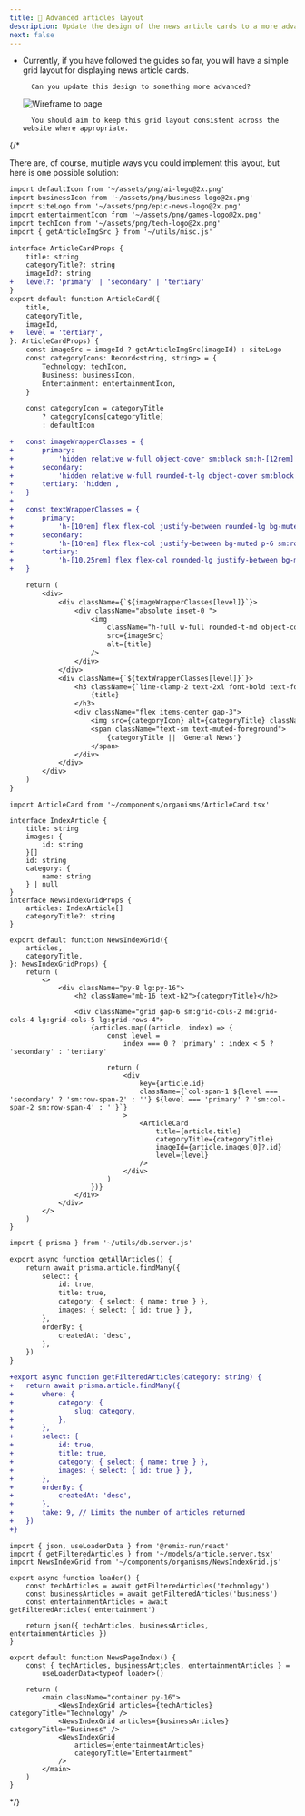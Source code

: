 ```yaml
---
title: 🚀 Advanced articles layout
description: Update the design of the news article cards to a more advanced layout.
next: false
---
```



- Currently, if you have followed the guides so far, you will have a simple grid layout for displaying news article cards.

		Can you update this design to something more advanced?

    ![Wireframe to page](src/assets/webp/epic-news/wireframe-to-page.webp)

		You should aim to keep this grid layout consistent across the website where appropriate.

{/* <MonsterReveal title="Advanced layout solution">

There are, of course, multiple ways you could implement this layout, but here is one possible solution:

<Tabs>

<TabItem label="ArticleCard.tsx">

```diff lang="tsx" title="~/components/organisms/ArticleCard.tsx" showLineNumbers ins="${imageWrapperClasses[level]}" ins="${textWrapperClasses[level]}"
import defaultIcon from '~/assets/png/ai-logo@2x.png'
import businessIcon from '~/assets/png/business-logo@2x.png'
import siteLogo from '~/assets/png/epic-news-logo@2x.png'
import entertainmentIcon from '~/assets/png/games-logo@2x.png'
import techIcon from '~/assets/png/tech-logo@2x.png'
import { getArticleImgSrc } from '~/utils/misc.js'

interface ArticleCardProps {
	title: string
	categoryTitle?: string
	imageId?: string
+	level?: 'primary' | 'secondary' | 'tertiary'
}
export default function ArticleCard({
	title,
	categoryTitle,
	imageId,
+	level = 'tertiary',
}: ArticleCardProps) {
	const imageSrc = imageId ? getArticleImgSrc(imageId) : siteLogo
	const categoryIcons: Record<string, string> = {
		Technology: techIcon,
		Business: businessIcon,
		Entertainment: entertainmentIcon,
	}

	const categoryIcon = categoryTitle
		? categoryIcons[categoryTitle]
		: defaultIcon

+	const imageWrapperClasses = {
+		primary:
+			'hidden relative w-full object-cover sm:block sm:h-[12rem] md:h-[23rem]',
+		secondary:
+			'hidden relative w-full rounded-t-lg object-cover sm:block sm:h-[11rem]',
+		tertiary: 'hidden',
+	}
+
+	const textWrapperClasses = {
+		primary:
+			'h-[10rem] flex flex-col justify-between rounded-lg bg-muted p-6 sm:rounded-t-none md:h-[22.5rem]',
+		secondary:
+			'h-[10rem] flex flex-col justify-between bg-muted p-6 sm:rounded-b-lg sm:h-[11rem]',
+		tertiary:
+			'h-[10.25rem] flex flex-col rounded-lg justify-between bg-muted p-6',
+	}

	return (
		<div>
			<div className={`${imageWrapperClasses[level]}`}>
				<div className="absolute inset-0 ">
					<img
						className="h-full w-full rounded-t-md object-cover"
						src={imageSrc}
						alt={title}
					/>
				</div>
			</div>
			<div className={`${textWrapperClasses[level]}`}>
				<h3 className={`line-clamp-2 text-2xl font-bold text-foreground`}>
					{title}
				</h3>
				<div className="flex items-center gap-3">
					<img src={categoryIcon} alt={categoryTitle} className="h-6 w-6" />
					<span className="text-sm text-muted-foreground">
						{categoryTitle || 'General News'}
					</span>
				</div>
			</div>
		</div>
	)
}

```

</TabItem>

<TabItem label="NewsIndexGrid.tsx">

```tsx title="~/components/organisms/NewsIndexGrid.tsx"
import ArticleCard from '~/components/organisms/ArticleCard.tsx'

interface IndexArticle {
	title: string
	images: {
		id: string
	}[]
	id: string
	category: {
		name: string
	} | null
}
interface NewsIndexGridProps {
	articles: IndexArticle[]
	categoryTitle?: string
}

export default function NewsIndexGrid({
	articles,
	categoryTitle,
}: NewsIndexGridProps) {
	return (
		<>
			<div className="py-8 lg:py-16">
				<h2 className="mb-16 text-h2">{categoryTitle}</h2>

				<div className="grid gap-6 sm:grid-cols-2 md:grid-cols-4 lg:grid-cols-5 lg:grid-rows-4">
					{articles.map((article, index) => {
						const level =
							index === 0 ? 'primary' : index < 5 ? 'secondary' : 'tertiary'

						return (
							<div
								key={article.id}
								className={`col-span-1 ${level === 'secondary' ? 'sm:row-span-2' : ''} ${level === 'primary' ? 'sm:col-span-2 sm:row-span-4' : ''}`}
							>
								<ArticleCard
									title={article.title}
									categoryTitle={categoryTitle}
									imageId={article.images[0]?.id}
									level={level}
								/>
							</div>
						)
					})}
				</div>
			</div>
		</>
	)
}
```

</TabItem>

<TabItem label="article.server.tsx">

```diff lang="tsx" title="~/models/article.server.tsx"
import { prisma } from '~/utils/db.server.js'

export async function getAllArticles() {
	return await prisma.article.findMany({
		select: {
			id: true,
			title: true,
			category: { select: { name: true } },
			images: { select: { id: true } },
		},
		orderBy: {
			createdAt: 'desc',
		},
	})
}

+export async function getFilteredArticles(category: string) {
+	return await prisma.article.findMany({
+		where: {
+			category: {
+				slug: category,
+			},
+		},
+		select: {
+			id: true,
+			title: true,
+			category: { select: { name: true } },
+			images: { select: { id: true } },
+		},
+		orderBy: {
+			createdAt: 'desc',
+		},
+		take: 9, // Limits the number of articles returned
+	})
+}
```

</TabItem>

<TabItem label="news._index.tsx">

```tsx title="~/routes/news._index.tsx"
import { json, useLoaderData } from '@remix-run/react'
import { getFilteredArticles } from '~/models/article.server.tsx'
import NewsIndexGrid from '~/components/organisms/NewsIndexGrid.js'

export async function loader() {
	const techArticles = await getFilteredArticles('technology')
	const businessArticles = await getFilteredArticles('business')
	const entertainmentArticles = await getFilteredArticles('entertainment')

	return json({ techArticles, businessArticles, entertainmentArticles })
}

export default function NewsPageIndex() {
	const { techArticles, businessArticles, entertainmentArticles } =
		useLoaderData<typeof loader>()

	return (
		<main className="container py-16">
			<NewsIndexGrid articles={techArticles} categoryTitle="Technology" />
			<NewsIndexGrid articles={businessArticles} categoryTitle="Business" />
			<NewsIndexGrid
				articles={entertainmentArticles}
				categoryTitle="Entertainment"
			/>
		</main>
	)
}
```

</TabItem>

</Tabs>

</MonsterReveal> */}